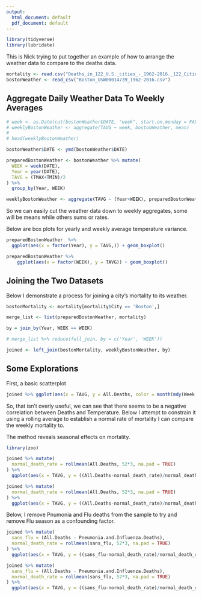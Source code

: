 ```yaml
---
output:
  html_document: default
  pdf_document: default
---
```


```r
library(tidyverse)
library(lubridate)
```


This is Nick trying to put together an example of how to arrange the weather data to compare to the deaths data.

```r
mortality <- read.csv("Deaths_in_122_U.S._cities_-_1962-2016._122_Cities_Mortality_Reporting_System_20241019.csv")
bostonWeather <- read_csv("Boston_USW00014739_1962-2016.csv")
```
## Aggregate Daily Weather Data To Weekly Averages

```r
# week <- as.Date(cut(bostonWeather$DATE, "week", start.on.monday = FALSE))
# weeklyBostonWeather <- aggregate(TAVG ~ week, bostonWeather, mean)
# 
# head(weeklyBostonWeather)

bostonWeather$DATE <- ymd(bostonWeather$DATE)

preparedBostonWeather <- bostonWeather %>% mutate(
  WEEK = week(DATE),
  Year = year(DATE),
  TAVG = (TMAX+TMIN)/2
) %>% 
  group_by(Year, WEEK)

weeklyBostonWeather <- aggregate(TAVG ~ (Year+WEEK), preparedBostonWeather, mean)
```

So we can easily cut the weather data down to weekly aggregates, some will be means while others sums or rates.

Below are box plots for yearly and weekly average temperature variance.

```r
preparedBostonWeather  %>%
  ggplot(aes(x = factor(Year), y = TAVG,)) + geom_boxplot()
```

```r

preparedBostonWeather %>% 
    ggplot(aes(x = factor(WEEK), y = TAVG)) + geom_boxplot()
```
## Joining the Two Datasets

Below I demonstrate a process for joining a city's mortality to its weather.

```r
bostonMortality <- mortality[mortality$City == 'Boston',]

```
```r
merge_list <- list(preparedBostonWeather, mortality)

by = join_by(Year, WEEK == WEEK)

# merge_list %>% reduce(full_join, by = c('Year', 'WEEK'))

joined <- left_join(bostonMortality, weeklyBostonWeather, by)

```

## Some Explorations

First, a basic scatterplot

```r

joined %>% ggplot(aes(x = TAVG, y = All.Deaths, color = month(mdy(Week.Ending.Date)))) + geom_point()


```

So, that isn't overly useful, we can see that there seems to be a negative correlation between Deaths and Temperature. Below I attempt to constrain it using a rolling average to establish a normal rate of mortality I can compare the weekly mortality to.

The method reveals seasonal effects on mortality.

```r
library(zoo)
```
```r
joined %>% mutate(
  normal_death_rate = rollmean(All.Deaths, 52*3, na.pad = TRUE)
) %>%
  ggplot(aes(x = TAVG, y = ((All.Deaths-normal_death_rate)/normal_death_rate), color = month(mdy(Week.Ending.Date)))) + geom_point()
```

```r

joined %>% mutate(
  normal_death_rate = rollmean(All.Deaths, 52*3, na.pad = TRUE)
) %>%
  ggplot(aes(x = TAVG, y = ((All.Deaths-normal_death_rate)/normal_death_rate))) + geom_point() + facet_wrap(~WEEK)


```

Below, I remove Pnumonia and Flu deaths from the sample to try and remove Flu season as a confounding factor.

```r
joined %>% mutate(
  sans_flu = (All.Deaths - Pneumonia.and.Influenza.Deaths),
  normal_death_rate = rollmean(sans_flu, 52*3, na.pad = TRUE)
) %>%
  ggplot(aes(x = TAVG, y = ((sans_flu-normal_death_rate)/normal_death_rate), color = month(mdy(Week.Ending.Date)))) + geom_point()
```

```r
joined %>% mutate(
  sans_flu = (All.Deaths - Pneumonia.and.Influenza.Deaths),
  normal_death_rate = rollmean(sans_flu, 52*3, na.pad = TRUE)
) %>%
  ggplot(aes(x = TAVG, y = ((sans_flu-normal_death_rate)/normal_death_rate))) + geom_point() + facet_wrap(~WEEK)

```

